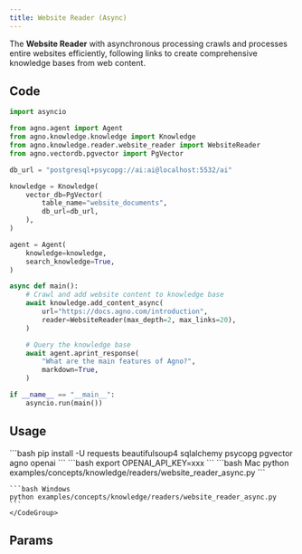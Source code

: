 ```yaml
---
title: Website Reader (Async)
---
```


The **Website Reader** with asynchronous processing crawls and processes entire websites efficiently, following links to create comprehensive knowledge bases from web content.

## Code

```python examples/concepts/knowledge/readers/website_reader_async.py
import asyncio

from agno.agent import Agent
from agno.knowledge.knowledge import Knowledge
from agno.knowledge.reader.website_reader import WebsiteReader
from agno.vectordb.pgvector import PgVector

db_url = "postgresql+psycopg://ai:ai@localhost:5532/ai"

knowledge = Knowledge(
    vector_db=PgVector(
        table_name="website_documents",
        db_url=db_url,
    ),
)

agent = Agent(
    knowledge=knowledge,
    search_knowledge=True,
)

async def main():
    # Crawl and add website content to knowledge base
    await knowledge.add_content_async(
        url="https://docs.agno.com/introduction",
        reader=WebsiteReader(max_depth=2, max_links=20),
    )

    # Query the knowledge base
    await agent.aprint_response(
        "What are the main features of Agno?",
        markdown=True,
    )

if __name__ == "__main__":
    asyncio.run(main())
```

## Usage

<Steps>
  <Snippet file="create-venv-step.mdx" />

  <Step title="Install libraries">
    ```bash
    pip install -U requests beautifulsoup4 sqlalchemy psycopg pgvector agno openai    
    ```
  </Step>

  <Step title="Set environment variables">
    ```bash
    export OPENAI_API_KEY=xxx
    ```
  </Step>

  <Snippet file="run-pgvector-step.mdx" />

  <Step title="Run Agent">
    <CodeGroup>
    ```bash Mac
    python examples/concepts/knowledge/readers/website_reader_async.py
    ```

    ```bash Windows
    python examples/concepts/knowledge/readers/website_reader_async.py
    ```
    </CodeGroup>
  </Step>
</Steps>

## Params

<Snippet file="website-reader-reference.mdx" />